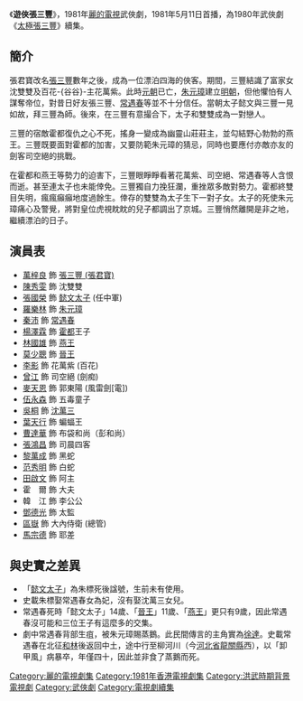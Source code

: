 {{亞視劇集
| 中文劇名 = 遊俠張三豐
| 英文劇名 = 
| 圖片 = 遊俠張三豐.jpg
| 圖片尺寸 = 100
| 製作年份 = 1981年
| RTV首播日期 = 1981年5月11日
| RTV首播時間 = 
| 監製 = [[李惠民|李惠民]]
| 製作統籌 = [[陳蕙芬|陳蕙芬]]、[[陳木勝|陳木勝]]
| 編導 = {{nowrap|[[黃泰來|黃泰來]]、[[吳喬頤|吳喬頤]]、[[梁日明|梁日明]]、<br>[[樂易玲|樂易玲]]、[[李惠民|李惠民]]}}
| 助理編導 = {{nowrap|[[黎萬成|黎萬成]]、[[張百豪|張百豪]]、[[馬家駿|馬家駿]]、<br>[[黃香娣|黃香娣]]、[[潘文傑_(導演)|潘文傑]]、[[陳木勝|陳木勝]]}}
| 劇本統籌 = [[江香生|江香生]]
| 故事 = [[蕭若元|蕭若元]]、[[邵仲安|江　龍]]
| 編審 = [[楊基_(編劇)|楊　基]]
| 編劇 = {{nowrap|[[盧新燕|盧新燕]]、[[趙佩芝|趙佩芝]]、[[鄭細玲|鄭細玲]]、<br>[[姜寧_(編劇)|姜　寧]]、[[江香生|江香生]]}}
| 集數 = 25
| 國家 = 香港 
| 語言 = 粵語
| 劇種 = 古裝武俠劇
| 主演 = {{nowrap|[[萬梓良|萬梓良]]、[[陳秀雯|陳秀雯]]、[[張國榮|張國榮]]、<br>[[楊澤霖|楊澤霖]]、[[羅樂林|羅樂林]]、[[林國雄_(演員)|林國雄]]、<br>[[秦沛|秦　沛]]、[[曾江|曾　江]]、[[李影_(香港演員)|李　影]]、<br>[[伍永森|伍永森]]、[[莫少聰|莫少聰]]、[[麥天恩|麥天恩]]}}
| 主題曲 = 遊俠張三豐
| 作曲 = [[黎小田|黎小田]]
| 填詞 = [[盧國沾|盧國沾]]
| 主唱 = [[葉振棠|葉振棠]]
| 前集 = 《[[太極張三豐　(電視劇)|太極張三豐]]》
}}

《'''遊俠張三豐'''》，1981年[[麗的電視|麗的電視]]武俠劇，1981年5月11日首播，為1980年武俠劇《[[太極張三豐　(電視劇)|太極張三豐]]》續集。

== 簡介 ==
張君寶改名[[張三豐|張三豐]]數年之後，成為一位漂泊四海的俠客。期間，三豐結識了富家女沈雙雙及百花-{谷谷}-主花萬紫。此時[[元朝|元朝]]已亡，[[朱元璋|朱元璋]]建立[[明朝|明朝]]，但他懼怕有人謀奪帝位，對昔日好友張三豐、[[常遇春|常遇春]]等並不十分信任。當朝太子懿文與三豐一見如故，拜三豐為師。後來，在三豐有意撮合下，太子和雙雙成為一對戀人。

三豐的宿敵霍都復仇之心不死，搖身一變成為幽靈山莊莊主，並勾結野心勃勃的燕王。三豐既要面對霍都的加害，又要防範朱元璋的猜忌，同時也要應付亦敵亦友的劍客司空絕的挑戰。

在霍都和燕王等勢力的迫害下，三豐眼睜睜看著花萬紫、司空絕、常遇春等人含恨而逝。甚至連太子也未能倖免。三豐獨自力挽狂瀾，重挫眾多敵對勢力。霍都終雙目失明，瘋瘋癲癲地度過餘生。倖存的雙雙為太子生下一對子女。太子的死使朱元璋痛心及警覺，將對皇位虎視眈眈的兒子都調出了京城。三豐悄然離開是非之地，繼續漂泊的日子。

== 演員表 ==
*[[萬梓良|萬梓良]] 飾 [[張三豐_(張君寶)|張三豐 (張君寶)]]
*[[陳秀雯|陳秀雯]] 飾 沈雙雙
*[[張國榮|張國榮]] 飾 [[懿文太子|懿文太子]] (任中軍)
*[[羅樂林|羅樂林]] 飾 [[朱元璋|朱元璋]]
*[[秦沛|秦沛]] 飾 [[常遇春|常遇春]]
*[[楊澤霖|楊澤霖]] 飾 [[霍都|霍都]]王子
*[[林國雄_(演員)|林國雄]] 飾 [[朱棣|燕王]]
*[[莫少聰|莫少聰]] 飾 [[朱棡|晉王]]
*[[李影|李影]] 飾 花萬紫 (百花)
*[[曾江|曾江]] 飾 司空絕 (劍痴)
*[[麥天恩|麥天恩]] 飾 郭東陽 (風雷劍[電])
*[[伍永森|伍永森]] 飾 五毒童子
*[[吳桐|吳桐]] 飾 [[沈萬三|沈萬三]]
*[[葉天行|葉天行]] 飾 蝙蝠王
*[[曹達華|曹達華]] 飾 布袋和尚（彭和尚）
*[[張鴻昌|張鴻昌]] 飾 司晨四客
*[[黎萬成|黎萬成]] 飾 黑蛇
*[[范秀明|范秀明]] 飾 白蛇
*[[田啟文|田啟文]] 飾 阿主
*霍　爾 飾 大夫
*韓　江 飾 李公公
*[[鄧德光|鄧德光]] 飾 太監
*[[區嶽|區嶽]] 飾 大內侍衛 (總管)
*[[馬宗德|馬宗德]] 飾 耶差

== 與史實之差異 ==
*「[[懿文太子|懿文太子]]」為朱標死後諡號，生前未有使用。
*史載朱標娶常遇春女為妃，沒有娶沈萬三女兒。
*常遇春死時「懿文太子」14歲、「[[朱棡|晉王]]」11歲、「[[朱棣|燕王]]」更只有9歲，因此常遇春沒可能和三位王子有這麼多的交集。
*劇中常遇春背部生疽，被朱元璋賜蒸鵝。此民間傳言的主角實為[[徐達|徐達]]。史載常遇春在北征[[和林|和林]]後返回中土，途中行至柳河川（今[[河北省|河北省]][[龍關縣|龍關縣]]西），以「卸甲風」病暴卒，年僅四十，因此並非食了蒸鵝而死。

[[Category:麗的電視劇集|Category:麗的電視劇集]]
[[Category:1981年香港電視劇集|Category:1981年香港電視劇集]]
[[Category:洪武時期背景電視劇|Category:洪武時期背景電視劇]]
[[Category:武俠劇|Category:武俠劇]]
[[Category:電視劇續集|Category:電視劇續集]]